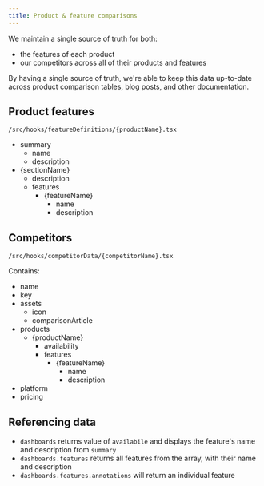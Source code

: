 ```yaml
---
title: Product & feature comparisons
---
```


We maintain a single source of truth for both:

-   the features of each product
-   our competitors across all of their products and features

By having a single source of truth, we're able to keep this data up-to-date across product comparison tables, blog posts, and other documentation.

## Product features

```
/src/hooks/featureDefinitions/{productName}.tsx
```

-   summary
    -   name
    -   description
-   {sectionName}
    -   description
    -   features
        -   {featureName}
            -   name
            -   description

## Competitors

```
/src/hooks/competitorData/{competitorName}.tsx
```

Contains:

-   name
-   key
-   assets
    -   icon
    -   comparisonArticle
-   products
    -   {productName}
        -   availability
        -   features
            -   {featureName}
                -   name
                -   description
-   platform
-   pricing

## Referencing data

-   `dashboards` returns value of `availabile` and displays the feature's name and description from `summary`
-   `dashboards.features` returns all features from the array, with their name and description
-   `dashboards.features.annotations` will return an individual feature

